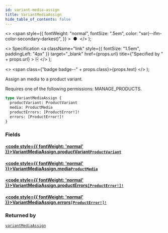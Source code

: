 ```yaml
---
id: variant-media-assign
title: VariantMediaAssign
hide_table_of_contents: false
---
```


  <>
    <span
      style={{
        fontWeight: "normal",
        fontSize: ".5em",
        color: "var(--ifm-color-secondary-darkest)",
      }}
    >
      &nbsp;●&nbsp;
    </span>
  </>
);

  <>
    Specification
    <a
      className="link"
      style={{ fontSize: "1.5em", paddingLeft: "4px" }}
      target="\_blank"
      href={props.url}
      title={"Specified by " + props.url}
    >
      ⎘
    </a>
  </>
);

  <>
    <span class={"badge badge--" + props.class}>{props.text}</span>
  </>
);

Assign an media to a product variant.

Requires one of the following permissions: MANAGE_PRODUCTS.

```graphql
type VariantMediaAssign {
  productVariant: ProductVariant
  media: ProductMedia
  productErrors: [ProductError!]!
  errors: [ProductError!]!
}
```

### Fields

#### [<code style={{ fontWeight: 'normal' }}>VariantMediaAssign.<b>productVariant</b></code>](#)<Bullet />[`ProductVariant`](../../../developer/api-reference/objects/product-variant) <Badge class="secondary" text="object"/>

>

#### [<code style={{ fontWeight: 'normal' }}>VariantMediaAssign.<b>media</b></code>](#)<Bullet />[`ProductMedia`](../../../developer/api-reference/objects/product-media) <Badge class="secondary" text="object"/>

>

#### [<code style={{ fontWeight: 'normal' }}>VariantMediaAssign.<b>productErrors</b></code>](#)<Bullet />[`[ProductError!]!`](../../../developer/api-reference/objects/product-error) <Badge class="secondary" text="non-null"/> <Badge class="secondary" text="object"/>

>

#### [<code style={{ fontWeight: 'normal' }}>VariantMediaAssign.<b>errors</b></code>](#)<Bullet />[`[ProductError!]!`](../../../developer/api-reference/objects/product-error) <Badge class="secondary" text="non-null"/> <Badge class="secondary" text="object"/>

>

### Returned by

[`variantMediaAssign`](../../../developer/api-reference/mutations/variant-media-assign) <Badge class="secondary" text="mutation"/>
